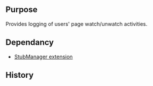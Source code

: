 {{Extension
|name        = WatchLog
|status      = stable
|type        = user activity
|author      = [[user:jldupont|Jean-Lou Dupont]]
|image       =
|version     = 1.0.0
|update      =
|mediawiki   = 1.10, 1.11
|download    = [http://mediawiki.googlecode.com/svn/tags/WatchLog SVN]
|readme      =
|changelog   = See SVN ($Id$)
|description = Provides logging of users' page watch/unwatch activities.
|parameters  =
|rights      =
|example     =
|hook1       = WatchArticleComplete
|hook2       = UnwatchArticleComplete
}}
== Purpose==
Provides logging of users' page watch/unwatch activities.

== Dependancy ==
* [[Extension:StubManager|StubManager extension]]

{{Pear|WatchLog}}

== History ==
